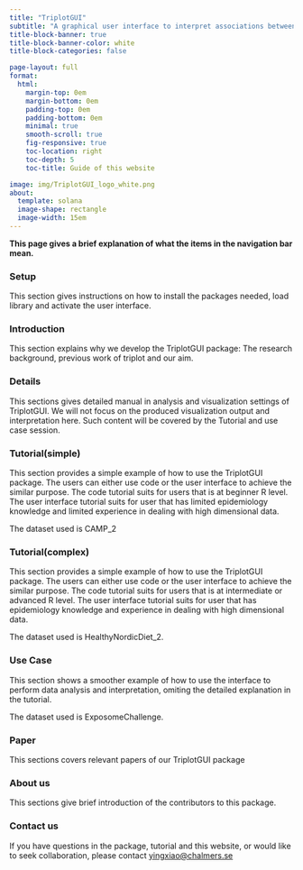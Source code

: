 ```yaml
---
title: "TriplotGUI"
subtitle: "A graphical user interface to interpret associations between multiple exposures, Omics and disease outcomes"
title-block-banner: true
title-block-banner-color: white
title-block-categories: false

page-layout: full
format:
  html: 
    margin-top: 0em
    margin-bottom: 0em
    padding-top: 0em
    padding-bottom: 0em
    minimal: true
    smooth-scroll: true
    fig-responsive: true
    toc-location: right
    toc-depth: 5
    toc-title: Guide of this website

image: img/TriplotGUI_logo_white.png
about: 
  template: solana
  image-shape: rectangle
  image-width: 15em
---
```


::: small-text
<strong>This page gives a brief explanation of what the items in the navigation bar mean.</strong>
:::

### Setup
This section gives instructions on how to install the packages needed, load library and activate the user interface.


### Introduction
This section explains why we develop the TriplotGUI package: The research background, previous work of triplot and our aim.

### Details
This sections gives detailed manual in analysis and visualization settings of TriplotGUI. We will not focus on the produced visualization output and interpretation here. Such content will be covered by the Tutorial and use case session.


### Tutorial(simple)
This section provides a simple example of how to use the TriplotGUI package. The users can either use code or the user interface to achieve the similar purpose. The code tutorial suits for users that is at beginner R level. The user interface tutorial suits for user that has limited epidemiology knowledge and limited experience in dealing with high dimensional data.

The dataset used is CAMP_2

### Tutorial(complex)
This section provides a simple example of how to use the TriplotGUI package. The users can either use code or the user interface to achieve the similar purpose. The code tutorial suits for users that is at intermediate or advanced R level. The user interface tutorial suits for user that has epidemiology knowledge and experience in dealing with high dimensional data.

The dataset used is HealthyNordicDiet_2.

### Use Case
This section shows a smoother example of how to use the interface to perform data analysis and interpretation, omiting the detailed explanation in the tutorial.

The dataset used is ExposomeChallenge.

### Paper
This sections covers relevant papers of our TriplotGUI package

### About us
This sections give brief introduction of the contributors to this package.

### Contact us
If you have questions in the package, tutorial and this website, or would like to seek collaboration, please contact <a href="mailto:yingxiao@chalmers.se">yingxiao\@chalmers.se </a>

